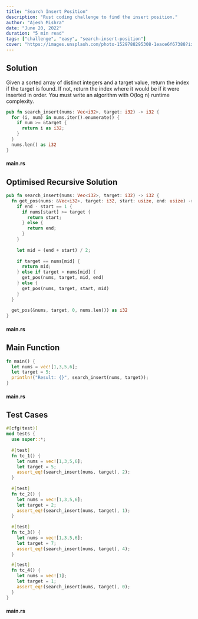 ```yaml
---
title: "Search Insert Position"
description: "Rust coding challenge to find the insert position."
author: "Ajesh Mishra"
date: "June 20, 2022"
duration: "5 min read"
tags: ["challenge", "easy", "search-insert-position"]
cover: "https://images.unsplash.com/photo-1529788295308-1eace6f67388?ixlib=rb-1.2.1&ixid=MnwxMjA3fDB8MHxwaG90by1wYWdlfHx8fGVufDB8fHx8&auto=format&fit=crop&w=1471&q=80"
---
```


## Solution

Given a sorted array of distinct integers and a target value, return the index if the target is found. If not, return the index where it would be if it were inserted in order. You must write an algorithm with O(log n) runtime complexity.

```rust
pub fn search_insert(nums: Vec<i32>, target: i32) -> i32 {
  for (i, num) in nums.iter().enumerate() {
    if num >= &target {
      return i as i32;
    }
  }
  nums.len() as i32
}
```

#### main.rs

## Optimised Recursive Solution

```rust
pub fn search_insert(nums: Vec<i32>, target: i32) -> i32 {
  fn get_pos(nums: &Vec<i32>, target: i32, start: usize, end: usize) -> usize {
    if end - start == 1 {
      if nums[start] >= target {
        return start;
      } else {
        return end;
      }
    }
    
    let mid = (end + start) / 2;
    
    if target == nums[mid] {
      return mid;
    } else if target > nums[mid] {
      get_pos(nums, target, mid, end)
    } else {
      get_pos(nums, target, start, mid)
    }
  }
  
  get_pos(&nums, target, 0, nums.len()) as i32
}
```

#### main.rs


## Main Function

```rust
fn main() {
  let nums = vec![1,3,5,6];
  let target = 5;
  println!("Result: {}", search_insert(nums, target));
}
```

#### main.rs

## Test Cases

```rust
#[cfg(test)]
mod tests {
  use super::*;
  
  #[test]
  fn tc_1() {
    let nums = vec![1,3,5,6];
    let target = 5;
    assert_eq!(search_insert(nums, target), 2);
  }
  
  #[test]
  fn tc_2() {
    let nums = vec![1,3,5,6];
    let target = 2;
    assert_eq!(search_insert(nums, target), 1);
  }
  
  #[test]
  fn tc_3() {
    let nums = vec![1,3,5,6];
    let target = 7;
    assert_eq!(search_insert(nums, target), 4);
  }

  #[test]
  fn tc_4() {
    let nums = vec![1];
    let target = 1;
    assert_eq!(search_insert(nums, target), 0);
  }
}
```

#### main.rs